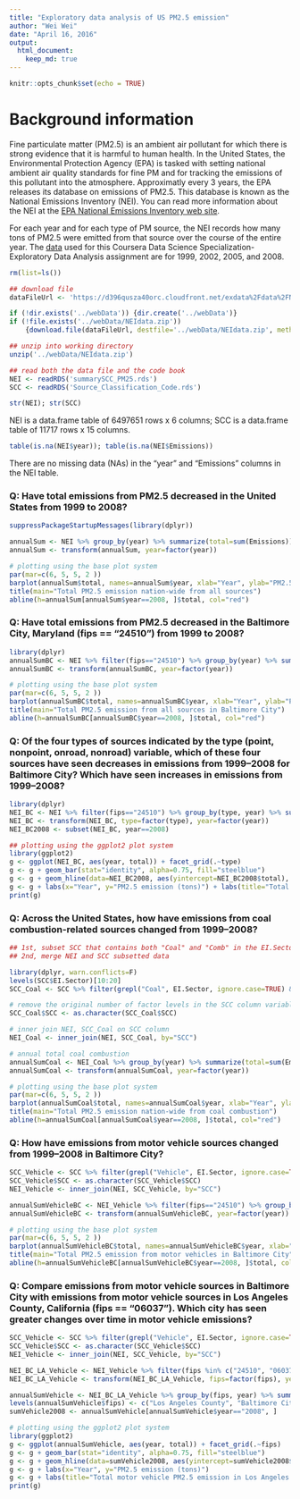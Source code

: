 ```yaml
---
title: "Exploratory data analysis of US PM2.5 emission"
author: "Wei Wei"
date: "April 16, 2016"
output: 
  html_document:
    keep_md: true
---
```


```r
knitr::opts_chunk$set(echo = TRUE)
```
# Background information

Fine particulate matter (PM2.5) is an ambient air pollutant for which there is strong evidence that it is harmful to human health. In the United States, the Environmental Protection Agency (EPA) is tasked with setting national ambient air quality standards for fine PM and for tracking the emissions of this pollutant into the atmosphere. Approximatly every 3 years, the EPA releases its database on emissions of PM2.5. This database is known as the National Emissions Inventory (NEI). You can read more information about the NEI at the [EPA National Emissions Inventory web site][1].

For each year and for each type of PM source, the NEI records how many tons of PM2.5 were emitted from that source over the course of the entire year. The [data][2] used for this Coursera Data Science Specialization-Exploratory Data Analysis assignment are for 1999, 2002, 2005, and 2008.

[1]: https://www.epa.gov/air-emissions-inventories "EPA National Emissions Inventory web site"
[2]: https://d396qusza40orc.cloudfront.net/exdata%2Fdata%2FNEI_data.zip "data"
```r
rm(list=ls())

## download file
dataFileUrl <- 'https://d396qusza40orc.cloudfront.net/exdata%2Fdata%2FNEI_data.zip'

if (!dir.exists('../webData')) {dir.create('../webData')}
if (!file.exists('../webData/NEIdata.zip')) 
    {download.file(dataFileUrl, destfile='../webData/NEIdata.zip', method='curl')}

## unzip into working directory
unzip('../webData/NEIdata.zip')

## read both the data file and the code book
NEI <- readRDS('summarySCC_PM25.rds')
SCC <- readRDS('Source_Classification_Code.rds')
```
```r
str(NEI); str(SCC)
```
NEI is a data.frame table of 6497651 rows x 6 columns; SCC is a data.frame table of 11717 rows x 15 columns.

```r
table(is.na(NEI$year)); table(is.na(NEI$Emissions))
```
There are no missing data (NAs) in the "year" and "Emissions" columns in the NEI table.

### Q: Have total emissions from PM2.5 decreased in the United States from 1999 to 2008?
    
```r
suppressPackageStartupMessages(library(dplyr))

annualSum <- NEI %>% group_by(year) %>% summarize(total=sum(Emissions))
annualSum <- transform(annualSum, year=factor(year))

# plotting using the base plot system
par(mar=c(6, 5, 5, 2 ))
barplot(annualSum$total, names=annualSum$year, xlab="Year", ylab="PM2.5 emission (tons)")
title(main="Total PM2.5 emission nation-wide from all sources")
abline(h=annualSum[annualSum$year==2008, ]$total, col="red")
```
    
### Q: Have total emissions from PM2.5 decreased in the Baltimore City, Maryland (fips == "24510") from 1999 to 2008?
      
```r
library(dplyr)
annualSumBC <- NEI %>% filter(fips=="24510") %>% group_by(year) %>% summarize(total=sum(Emissions))
annualSumBC <- transform(annualSumBC, year=factor(year))

# plotting using the base plot system
par(mar=c(6, 5, 5, 2 ))
barplot(annualSumBC$total, names=annualSumBC$year, xlab="Year", ylab="PM2.5 emission (tons)")
title(main="Total PM2.5 emission from all sources in Baltimore City")
abline(h=annualSumBC[annualSumBC$year==2008, ]$total, col="red")
```
    
### Q: Of the four types of sources indicated by the type (point, nonpoint, onroad, nonroad) variable, which of these four sources have seen decreases in emissions from 1999–2008 for Baltimore City? Which have seen increases in emissions from 1999–2008?
    
```r
library(dplyr)
NEI_BC <- NEI %>% filter(fips=="24510") %>% group_by(type, year) %>% summarize(total=sum(Emissions))
NEI_BC <- transform(NEI_BC, type=factor(type), year=factor(year))
NEI_BC2008 <- subset(NEI_BC, year==2008)

## plotting using the ggplot2 plot system
library(ggplot2)
g <- ggplot(NEI_BC, aes(year, total)) + facet_grid(.~type)
g <- g + geom_bar(stat="identity", alpha=0.75, fill="steelblue")
g <- g + geom_hline(data=NEI_BC2008, aes(yintercept=NEI_BC2008$total), col="red")
g <- g + labs(x="Year", y="PM2.5 emission (tons)") + labs(title="Total PM2.5 emission in Baltimore City by source type")
print(g)
```
    
### Q: Across the United States, how have emissions from coal combustion-related sources changed from 1999–2008?
    
```r
## 1st, subset SCC that contains both "Coal" and "Comb" in the EI.Sector column
## 2nd, merge NEI and SCC subsetted data

library(dplyr, warn.conflicts=F)
levels(SCC$EI.Sector)[10:20]
SCC_Coal <- SCC %>% filter(grepl("Coal", EI.Sector, ignore.case=TRUE) & grepl("Comb", EI.Sector, ignore.case=T))

# remove the original number of factor levels in the SCC column variable by coversion to character class
SCC_Coal$SCC <- as.character(SCC_Coal$SCC)

# inner join NEI, SCC_Coal on SCC column
NEI_Coal <- inner_join(NEI, SCC_Coal, by="SCC")

# annual total coal combustion 
annualSumCoal <- NEI_Coal %>% group_by(year) %>% summarize(total=sum(Emissions))
annualSumCoal <- transform(annualSumCoal, year=factor(year))

# plotting using the base plot system
par(mar=c(6, 5, 5, 2 ))
barplot(annualSumCoal$total, names=annualSumCoal$year, xlab="Year", ylab="PM2.5 emission (tons)")
title(main="Total PM2.5 emission nation-wide from coal combustion")
abline(h=annualSumCoal[annualSumCoal$year==2008, ]$total, col="red")
```
   
### Q: How have emissions from motor vehicle sources changed from 1999–2008 in Baltimore City?
    
```r
SCC_Vehicle <- SCC %>% filter(grepl("Vehicle", EI.Sector, ignore.case=TRUE))
SCC_Vehicle$SCC <- as.character(SCC_Vehicle$SCC)
NEI_Vehicle <- inner_join(NEI, SCC_Vehicle, by="SCC")

annualSumVehicleBC <- NEI_Vehicle %>% filter(fips=="24510") %>% group_by(year) %>% summarize(total=sum(Emissions))
annualSumVehicleBC <- transform(annualSumVehicleBC, year=factor(year))

# plotting using the base plot system
par(mar=c(6, 5, 5, 2 ))
barplot(annualSumVehicleBC$total, names=annualSumVehicleBC$year, xlab="Year", ylab="PM2.5 emission (tons)")
title(main="Total PM2.5 emission from motor vehicles in Baltimore City")
abline(h=annualSumVehicleBC[annualSumVehicleBC$year==2008, ]$total, col="red")
```
    
### Q: Compare emissions from motor vehicle sources in Baltimore City with emissions from motor vehicle sources in Los Angeles County, California (fips == "06037"). Which city has seen greater changes over time in motor vehicle emissions?
    
```r
SCC_Vehicle <- SCC %>% filter(grepl("Vehicle", EI.Sector, ignore.case=TRUE))
SCC_Vehicle$SCC <- as.character(SCC_Vehicle$SCC)
NEI_Vehicle <- inner_join(NEI, SCC_Vehicle, by="SCC")

NEI_BC_LA_Vehicle <- NEI_Vehicle %>% filter(fips %in% c("24510", "06037"))
NEI_BC_LA_Vehicle <- transform(NEI_BC_LA_Vehicle, fips=factor(fips), year=factor(year))

annualSumVehicle <- NEI_BC_LA_Vehicle %>% group_by(fips, year) %>% summarize(total=sum(Emissions))
levels(annualSumVehicle$fips) <- c("Los Angeles County", "Baltimore City")
sumVehicle2008 <- annualSumVehicle[annualSumVehicle$year=="2008", ]

# plotting using the ggplot2 plot system
library(ggplot2)
g <- ggplot(annualSumVehicle, aes(year, total)) + facet_grid(.~fips)
g <- g + geom_bar(stat="identity", alpha=0.75, fill="steelblue")
g <- g + geom_hline(data=sumVehicle2008, aes(yintercept=sumVehicle2008$total), col="red")
g <- g + labs(x="Year", y="PM2.5 emission (tons)") 
g <- g + labs(title="Total motor vehicle PM2.5 emission in Los Angeles vs in Baltimore City")
print(g)
```

